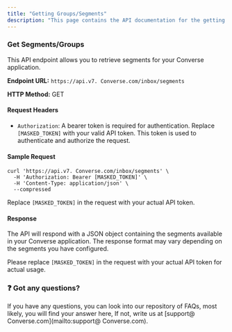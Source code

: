 ```yaml
---
title: "Getting Groups/Segments"
description: "This page contains the API documentation for the getting all groups/segments in customers account."
---
```


### **Get Segments/Groups**

This API endpoint allows you to retrieve segments for your  Converse application.

**Endpoint URL:** `https://api.v7. Converse.com/inbox/segments`

**HTTP Method:** GET

#### **Request Headers**

- `Authorization`: A bearer token is required for authentication. Replace `[MASKED_TOKEN]` with your valid API token. This token is used to authenticate and authorize the request.

#### **Sample Request**

```
curl 'https://api.v7. Converse.com/inbox/segments' \
  -H 'Authorization: Bearer [MASKED_TOKEN]' \
  -H 'Content-Type: application/json' \
  --compressed
```

Replace `[MASKED_TOKEN]` in the request with your actual API token.

#### **Response**

The API will respond with a JSON object containing the segments available in your  Converse application. The response format may vary depending on the segments you have configured.

Please replace `[MASKED_TOKEN]` in the request with your actual API token for actual usage.

### **❓ Got any questions?**

If you have any questions, you can look into our repository of FAQs, most likely, you will find your answer here, If not, write us at [support@ Converse.com](mailto:support@ Converse.com).